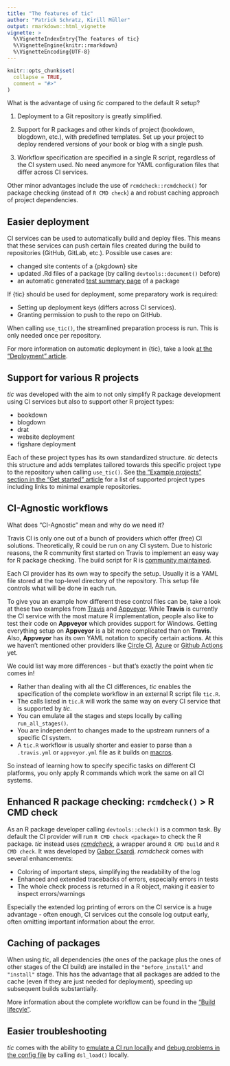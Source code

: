 ```yaml
---
title: "The features of tic"
author: "Patrick Schratz, Kirill Müller"
output: rmarkdown::html_vignette
vignette: >
  %\VignetteIndexEntry{The features of tic}
  %\VignetteEngine{knitr::rmarkdown}
  %\VignetteEncoding{UTF-8}
---
```

  
```r
knitr::opts_chunk$set(
  collapse = TRUE,
  comment = "#>"
)
```

What is the advantage of using *tic* compared to the default R setup?

1. Deployment to a Git repository is greatly simplified.

1. Support for R packages and other kinds of project (bookdown, blogdown, etc.), with predefined templates.
Set up your project to deploy rendered versions of your book or blog with a single push.

1. Workflow specification are specified in a single R script, regardless of the CI system used.
No need anymore for YAML configuration files that differ across CI services.

Other minor advantages include the use of `rcmdcheck::rcmdcheck()` for package checking (instead of `R CMD check`) a and robust caching approach of project dependencies.

## Easier deployment

CI services can be used to automatically build and deploy files.
This means that these services can push certain files created during the build to repositories (GitHub, GitLab, etc.).
Possible use cases are:

- changed site contents of a {pkgdown} site
- updated .Rd files of a package (by calling `devtools::document()` before)
- an automatic generated [test summary page](https://github.com/yonicd/covrpage) of a package 

If {tic} should be used for deployment, some preparatory work is required:

- Setting up deployment keys (differs across CI services).
- Granting permission to push to the repo on GitHub.

When calling `use_tic()`, the streamlined preparation process is run.
This is only needed once per repository.

For more information on automatic deployment in {tic}, take a look [at the "Deployment" article](deployment.html).

## Support for various R projects

*tic* was developed with the aim to not only simplify R package development using CI services but also to support other R project types:

- bookdown
- blogdown
- drat
- website deployment
- figshare deployment

Each of these project types has its own standardized structure. 
*tic* detects this structure and adds templates tailored towards this specific project type to the repository when calling `use_tic()`.
See [the "Example projects" section in the "Get started" article](tic.html#example-projects) for a list of supported project types including links to minimal example repositories. 

## CI-Agnostic workflows

What does "CI-Agnostic" mean and why do we need it?

Travis CI is only one out of a bunch of providers which offer (free) CI solutions.
Theoretically, R could be run on any CI system.
Due to historic reasons, the R community first started on Travis to implement an easy way for R package checking.
The build script for R is [community maintained](https://github.com/travis-ci/travis-build/blob/3eddda591f544a071a62fc0f713183e128cfeac1/lib/travis/build/script/r.rb).

Each CI provider has its own way to specify the setup. 
Usually it is a YAML file stored at the top-level directory of the repository.
This setup file controls what will be done in each run.

To give you an example how different these control files can be, take a look at these two examples from [Travis](https://github.com/tidyverse/dplyr/blob/master/.travis.yml) and [Appveyor](https://github.com/tidyverse/dplyr/blob/master/appveyor.yml).
While **Travis** is currently the CI service with the most mature R implementation, people also like to test their code on **Appveyor** which provides support for Windows.
Getting everything setup on **Appveyor** is a bit more complicated than on **Travis**.
Also, **Appveyor** has its own YAML notation to specify certain actions.
At this we haven't mentioned other providers like [Circle CI](https://circleci.com/), [Azure](https://azure.microsoft.com/en-us/services/devops/pipelines/) or [Github Actions](https://github.com/features/actions) yet.

We could list way more differences - but that's exactly the point when *tic* comes in!

- Rather than dealing with all the CI differences, *tic* enables the specification of the complete workflow in an external R script file `tic.R`.
- The calls listed in `tic.R` will work the same way on every CI service that is supported by *tic*.
- You can emulate all the stages and steps locally by calling `run_all_stages()`.
- You are independent to changes made to the upstream runners of a specific CI system.
- A `tic.R` workflow is usually shorter and easier to parse than a `.travis.yml` or `appveyor.yml` file as it builds on [macros](#macros).

So instead of learning how to specify specific tasks on different CI platforms, you only apply R commands which work the same on all CI systems.

## Enhanced R package checking: `rcmdcheck()` > R CMD check

As an R package developer calling `devtools::check()` is a common task.
By default the CI provider will run `R CMD check <package>` to check the R package.
*tic* instead uses  [*rcmdcheck*](https://github.com/r-lib/rcmdcheck), a wrapper around `R CMD build` and `R CMD check`.
It was developed by [Gabor Csardi](https://github.com/gaborcsardi).
*rcmdcheck* comes with several enhancements:

- Coloring of important steps, simplifying the readability of the log
- Enhanced and extended tracebacks of errors, especially errors in tests
- The whole check process is returned in a R object, making it easier to inspect errors/warnings

Especially the extended log printing of errors on the CI service is a huge advantage - often enough, CI services cut the console log output early, often omitting important information about the error. 

## Caching of packages

When using *tic*, all dependencies (the ones of the package plus the ones of other stages of the CI build) are installed in the `"before_install"` and `"install"` stage. 
This has the advantage that all packages are added to the cache (even if they are just needed for deployment), speeding up subsequent builds substantially.

More information about the complete workflow can be found in the ["Build lifecyle"](build-lifecycle.html).

## Easier troubleshooting

*tic* comes with the ability to [emulate a CI run locally](advanced.html#emulate-a-ci-run-locally) and [debug problems in the config file](advanced#troubleshooting-running-tic-locally) by calling `dsl_load()` locally.
